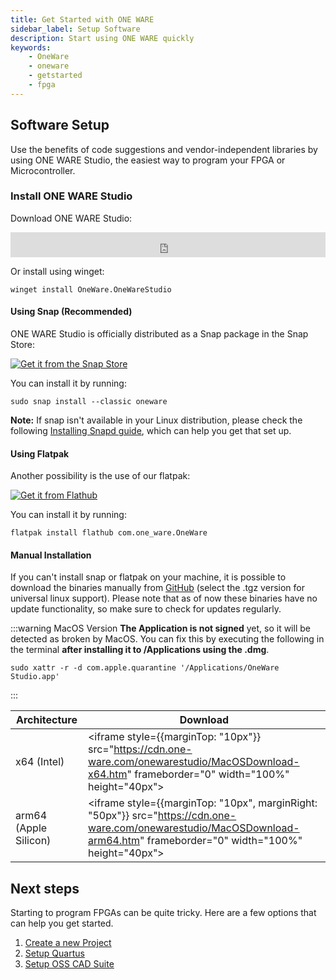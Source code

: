 ```yaml
---
title: Get Started with ONE WARE
sidebar_label: Setup Software
description: Start using ONE WARE quickly
keywords:
    - OneWare
    - oneware
    - getstarted
    - fpga
---
```



## Software Setup

Use the benefits of code suggestions and vendor-independent libraries by using ONE WARE Studio, the easiest way to program your FPGA or Microcontroller.

### Install ONE WARE Studio

<Tabs
  groupId="operating-systems"
  queryString="current-os">
  <TabItem value="windows" label='Windows'>

Download ONE WARE Studio:

<iframe style={{marginBottom: "5px"}} src="https://cdn.one-ware.com/onewarestudio/WinDownload.htm" frameborder="0" width="100%" height="40px"></iframe>

Or install using winget:
```
winget install OneWare.OneWareStudio
```

  </TabItem>
  <TabItem value="linux" label='Linux'>

#### Using Snap (Recommended)

ONE WARE Studio is officially distributed as a Snap package in the Snap Store:<br/>

[![Get it from the Snap Store](https://snapcraft.io/static/images/badges/en/snap-store-black.svg)](https://snapcraft.io/oneware)

You can install it by running:

```
sudo snap install --classic oneware
```

**Note:** If snap isn't available in your Linux distribution, please check the following [Installing Snapd guide](https://snapcraft.io/docs/installing-snapd), which can help you get that set up.

#### Using Flatpak

Another possibility is the use of our flatpak: <br/>

[![Get it from Flathub](https://flathub.org/api/badge?locale=en)](https://flathub.org/apps/com.one_ware.OneWare)

You can install it by running:

```
flatpak install flathub com.one_ware.OneWare
```

#### Manual Installation

If you can't install snap or flatpak on your machine, it is possible to download the binaries manually from [GitHub](https://github.com/one-ware/OneWare/releases) (select the .tgz version for universal linux support). Please note that as of now these binaries have no update functionality, so make sure to check for updates regularly.

  </TabItem>
  <TabItem value="macos" label='MacOS'>

:::warning MacOS Version
**The Application is not signed** yet, so it will be detected as broken by MacOS. 
You can fix this by executing the following in the terminal **after installing it to /Applications using the .dmg**.
```
sudo xattr -r -d com.apple.quarantine '/Applications/OneWare Studio.app'
``` 
:::

| Architecture | Download |
|---|---|
| x64 (Intel) |<iframe style={{marginTop: "10px"}}  src="https://cdn.one-ware.com/onewarestudio/MacOSDownload-x64.htm" frameborder="0" width="100%" height="40px"></iframe>|
| arm64 (Apple Silicon) |<iframe style={{marginTop: "10px", marginRight: "50px"}} src="https://cdn.one-ware.com/onewarestudio/MacOSDownload-arm64.htm" frameborder="0" width="100%" height="40px"></iframe>|

  </TabItem>
</Tabs>

## Next steps

Starting to program FPGAs can be quite tricky.
Here are a few options that can help you get started.

1. [Create a new Project](/docs/studio/tutorials/create-project)
2. [Setup Quartus](/docs/studio/tutorials/setup-quartus)
2. [Setup OSS CAD Suite](/docs/studio/tutorials/setup-oss-cad-suite)
